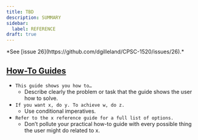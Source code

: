 ```yaml
---
title: TBD
description: SUMMARY
sidebar:
  label: REFERENCE
draft: true
---
```



<Aside title="Work-In-Progress (WIP)" type="caution">
*See [issue 26](https://github.com/dgilleland/CPSC-1520/issues/26).*
</Aside>

## [How-To Guides](https://diataxis.fr/how-to-guides/#the-language-of-how-to-guides)

- `This guide shows you how to…`
  - Describe clearly the problem or task that the guide shows the user how to solve.
- `If you want x, do y. To achieve w, do z.`
  - Use conditional imperatives.
- `Refer to the x reference guide for a full list of options.`
  - Don’t pollute your practical how-to guide with every possible thing the user might do related to x.